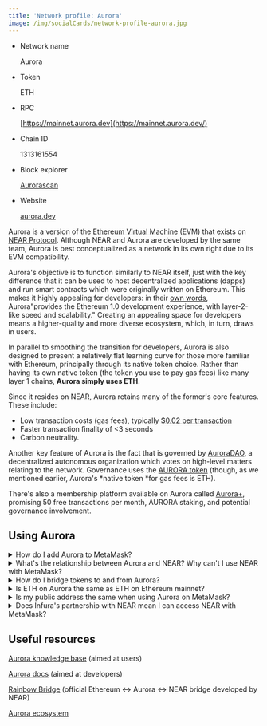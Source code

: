 ```yaml
---
title: 'Network profile: Aurora'
image: /img/socialCards/network-profile-aurora.jpg
---
```



<CustomLayout />

- Network name

  Aurora

- Token

  ETH

- RPC

  [https://mainnet.aurora.dev](https://mainnet.aurora.dev/)

- Chain ID

  1313161554

- Block explorer

  [Aurorascan](https://aurorascan.dev/)

- Website

  [aurora.dev](https://aurora.dev/)

Aurora is a version of the [Ethereum Virtual Machine](https://ethereum.org/en/developers/docs/evm/) (EVM) that exists on [NEAR Protocol](https://near.org/). Although NEAR and Aurora are developed by the same team, Aurora is best conceptualized as a network in its own right due to its EVM compatibility.

Aurora's objective is to function similarly to NEAR itself, just with the key difference that it can be used to host decentralized applications (dapps) and run smart contracts which were originally written on Ethereum. This makes it highly appealing for developers: in their [own words](https://doc.aurora.dev), Aurora"provides the Ethereum 1.0 development experience, with layer-2-like speed and scalability." Creating an appealing space for developers means a higher-quality and more diverse ecosystem, which, in turn, draws in users.

In parallel to smoothing the transition for developers, Aurora is also designed to present a relatively flat learning curve for those more familiar with Ethereum, principally through its native token choice. Rather than having its own native token (the token you use to pay gas fees) like many layer 1 chains, **Aurora simply uses ETH**.

Since it resides on NEAR, Aurora retains many of the former's core features. These include:

- Low transaction costs (gas fees), typically [$0.02 per transaction](https://doc.aurora.dev/)
- Faster transaction finality of \<3 seconds
- Carbon neutrality.

Another key feature of Aurora is the fact that is governed by [AuroraDAO](https://aurora.dev/dao), a decentralized autonomous organization which votes on high-level matters relating to the network. Governance uses the [AURORA token](https://aurora.dev/tokenomics) (though, as we mentioned earlier, Aurora's *native token *for gas fees is ETH).

There's also a membership platform available on Aurora called [Aurora+](https://aurora.plus/), promising 50 free transactions per month, AURORA staking, and potential governance involvement.

##

## **Using Aurora**

<details>
<summary>How do I add Aurora to MetaMask?</summary>
<div>

Simply follow our instructions for adding networks [here](/networks-and-sidechains/managing-networks/how-to-add-a-custom-network-rpc). The details you'll need to add it manually, including RPC, chain ID, and token are detailed at the top of this page.

</div>
</details>

<details>
<summary>What's the relationship between Aurora and NEAR? Why can't I use NEAR with MetaMask?</summary>
<div>

Aurora is a version of the Ethereum Virtual Machine that runs *on NEAR, *and is developed by the NEAR Protocol team.

NEAR, by contrast, is a distinct layer-1 blockchain, completely separate from Ethereum, and so cannot be used with MetaMask (which is only usable with EVM-compatible networks). There is a useful graphic [here](https://doc.aurora.dev/) explaining how Aurora interacts with NEAR for each transaction.

</div>
</details>

<details>
<summary>How do I bridge tokens to and from Aurora?</summary>
<div>

The NEAR Protocol team have built the [Rainbow Bridge](https://rainbowbridge.app/transfer) specifically to support transactions between Ethereum mainnet, Aurora, and NEAR.

To use it, head to the site and connect the MetaMask account you want to use and the Aurora or NEAR address you want to transact with.

Bear in mind that not all transfer directions cost the same. As the [Rainbow Bridge FAQs](https://rainbowbridge.app/faq) explain:

_Transfers **between NEAR and Aurora** require a **single transaction,** **cost a few cents** and happen instantaneously._

_Transfers **from Ethereum** require a **single transaction**, and happen in **about 10 minutes**. The cost will be estimated in MetaMask prior to confirming the transaction._

_Transfers **to Ethereum**, however, involve **two transactions **— the **kick-off** on Aurora or NEAR, and the **finalization** on Ethereum. The finalization can take up to **16 hours**, and its cost will depend on gas prices at that time, and are therefore **unpredictable**. _

You can read more about how the bridge works [here](https://help.aurora.dev/article/38-how-do-i-confirm-a-transaction) and [here](https://doc.aurora.dev/bridge/bridge-overview).

</div>
</details>

<details>
<summary>Is ETH on Aurora the same as ETH on Ethereum mainnet?</summary>
<div>

No.

Although ETH is the native token of both networks, you cannot simply send your ETH from Ethereum mainnet straight to Aurora — it must be bridged first. See the FAQ on bridging immediately above.

</div>
</details>

<details>
<summary>Is my public address the same when using Aurora on MetaMask?</summary>
<div>

Yes.

Since Aurora is EVM-compatible, you can use the same Ethereum address (i.e. the type you have in MetaMask) as an existing MetaMask account.

Once you've added Aurora to MetaMask, notice how your address stays the same even when you switch between networks. This means that even if you send some ETH to your MetaMask and haven't bridged it onto the correct network (one of Ethereum mainnet or Aurora), it will still be retrievable in your MetaMask by just switching to the network it's on.

[NEAR has a completely different approach to public addresses.](https://docs.near.org/docs/concepts/account)

</div>
</details>

<details>
<summary>Does Infura's partnership with NEAR mean I can access NEAR with MetaMask?</summary>
<div>

The [announcement](https://consensys.net/blog/press-release/leading-ethereum-development-platform-infura-partners-with-near-protocol-marking-expansion-as-a-multi-chain-connector/) simply means that developers can use Infura to easily access the NEAR blockchain.

Although, by default, [MetaMask uses Infura](/networks-and-sidechains/what-is-infura-and-why-does-metamask-use-it) to connect to the blockchain, Infura's compatibility with NEAR does not mean MetaMask does. MetaMask and Infura are different products, and the former can only be used with EVM-compatible networks.

</div>
</details>

##

## **Useful resources**

[Aurora knowledge base](https://help.aurora.dev/) (aimed at users)

[Aurora docs](https://doc.aurora.dev/) (aimed at developers)

[Rainbow Bridge](https://rainbowbridge.app/transfer) (official Ethereum \<-> Aurora \<-> NEAR bridge developed by NEAR)

[Aurora ecosystem](https://aurora.dev/ecosystem)

